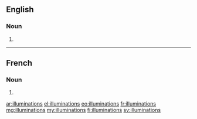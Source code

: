 ==English==

===Noun===
{{head|en|plural}}

# {{plural of|illumination|lang=en}}

----

==French==

===Noun===
{{head|fr|plural|g=f}}

# {{plural of|illumination|lang=fr}}

[[ar:illuminations]]
[[el:illuminations]]
[[eo:illuminations]]
[[fr:illuminations]]
[[mg:illuminations]]
[[my:illuminations]]
[[fi:illuminations]]
[[sv:illuminations]]